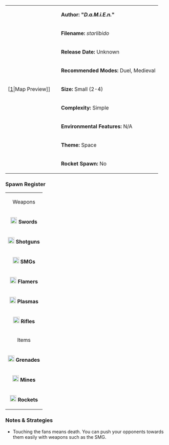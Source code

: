 {| border="1" cellpadding="2" width="800px"
|rowspan="9" width="150px"|[[File:Starlibido.png|thumb|center]|Map Preview]]
|'''Author: "''D.a.M.i.E.n.''"'''
|-
|'''Filename:''' ''starlibido''
|-
| '''Release Date:''' Unknown
|-
|'''Recommended Modes:''' Duel, Medieval
|-
|'''Size:''' Small (2-4)
|-
|'''Complexity:''' Simple
|-
|'''Environmental Features:''' N/A
|-
|'''Theme:''' Space
|-
|'''Rocket Spawn:''' No
|}

<!--
=== Review ===
-->

=== Spawn Register ===
{| border="1" cellpadding="2" width="150px"
|colspan="2" align="center"|Weapons
|-
|[[File:Sword.png|20px]] '''Swords''' || 2
|-
|[[File:Shotgun.png|20px]] '''Shotguns''' || 2
|-
|[[File:Smg.png|20px]] '''SMGs''' || 2
|-
|[[File:Flamer.png|20px]] '''Flamers''' || 1
|-
|[[File:Plasma.png|20px]] '''Plasmas''' || 2
|-
| [[File:Rifle.png|20px]] '''Rifles''' || 2
|-
|colspan="2" align="center"|Items
|-
| [[File:Grenade.png|20px]] '''Grenades''' || 2
|-
| [[File:Mine.png|20px]] '''Mines''' || 2
|-
| [[File:Rocket.png|20px]] '''Rockets''' || 0
|}

=== Notes & Strategies ===

* Touching the fans means death. You can push your opponents towards them easily with weapons such as the SMG.